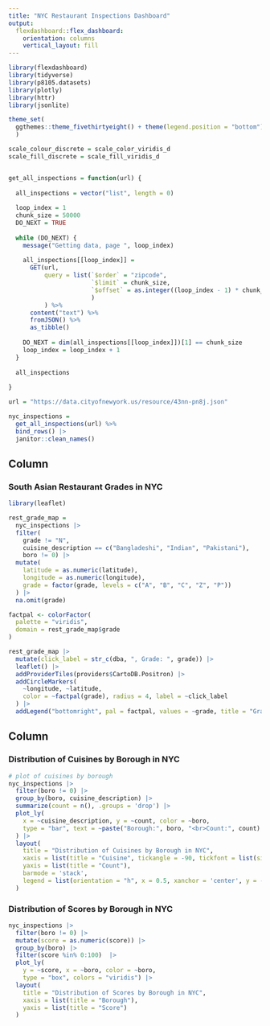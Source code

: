 ```yaml
---
title: "NYC Restaurant Inspections Dashboard"
output: 
  flexdashboard::flex_dashboard:
    orientation: columns
    vertical_layout: fill
---
```


```r
library(flexdashboard)
library(tidyverse)
library(p8105.datasets)
library(plotly)
library(httr)
library(jsonlite)

theme_set(
  ggthemes::theme_fivethirtyeight() + theme(legend.position = "bottom")
  )

scale_colour_discrete = scale_color_viridis_d
scale_fill_discrete = scale_fill_viridis_d


get_all_inspections = function(url) {
  
  all_inspections = vector("list", length = 0)
  
  loop_index = 1
  chunk_size = 50000
  DO_NEXT = TRUE
  
  while (DO_NEXT) {
    message("Getting data, page ", loop_index)
    
    all_inspections[[loop_index]] = 
      GET(url,
          query = list(`$order` = "zipcode",
                       `$limit` = chunk_size,
                       `$offset` = as.integer((loop_index - 1) * chunk_size)
                       )
          ) %>%
      content("text") %>%
      fromJSON() %>%
      as_tibble()
    
    DO_NEXT = dim(all_inspections[[loop_index]])[1] == chunk_size
    loop_index = loop_index + 1
  }
  
  all_inspections
  
}

url = "https://data.cityofnewyork.us/resource/43nn-pn8j.json"

nyc_inspections = 
  get_all_inspections(url) %>%
  bind_rows() |> 
  janitor::clean_names()
```


Column {data-width=500}
-----------------------

### South Asian Restaurant Grades in NYC

```r
library(leaflet)

rest_grade_map = 
  nyc_inspections |> 
  filter(
    grade != "N",
    cuisine_description == c("Bangladeshi", "Indian", "Pakistani"),
    boro != 0) |> 
  mutate(
    latitude = as.numeric(latitude),
    longitude = as.numeric(longitude),
    grade = factor(grade, levels = c("A", "B", "C", "Z", "P"))
  ) |> 
  na.omit(grade)

factpal <- colorFactor(
  palette = "viridis",
  domain = rest_grade_map$grade
)

rest_grade_map |> 
  mutate(click_label = str_c(dba, ", Grade: ", grade)) |> 
  leaflet() |> 
  addProviderTiles(providers$CartoDB.Positron) |> 
  addCircleMarkers(
    ~longitude, ~latitude,
    color = ~factpal(grade), radius = 4, label = ~click_label
  ) |> 
  addLegend("bottomright", pal = factpal, values = ~grade, title = "Grade")
```


Column {data-width=500}
-----------------------

### Distribution of Cuisines by Borough in NYC

```r
# plot of cuisines by borough
nyc_inspections |> 
  filter(boro != 0) |> 
  group_by(boro, cuisine_description) |> 
  summarize(count = n(), .groups = 'drop') |> 
  plot_ly(
    x = ~cuisine_description, y = ~count, color = ~boro,
    type = "bar", text = ~paste("Borough:", boro, "<br>Count:", count)
  ) |> 
  layout(
    title = "Distribution of Cuisines by Borough in NYC",
    xaxis = list(title = "Cuisine", tickangle = -90, tickfont = list(size = 8)),
    yaxis = list(title = "Count"),
    barmode = 'stack',
    legend = list(orientation = "h", x = 0.5, xanchor = 'center', y = -0.2)
  )
```
 

### Distribution of Scores by Borough in NYC

```r
nyc_inspections |> 
  filter(boro != 0) |> 
  mutate(score = as.numeric(score)) |> 
  group_by(boro) |> 
  filter(score %in% 0:100)  |> 
  plot_ly(
    y = ~score, x = ~boro, color = ~boro,
    type = "box", colors = "viridis") |> 
  layout(
    title = "Distribution of Scores by Borough in NYC",
    xaxis = list(title = "Borough"),
    yaxis = list(title = "Score")
  )
```


